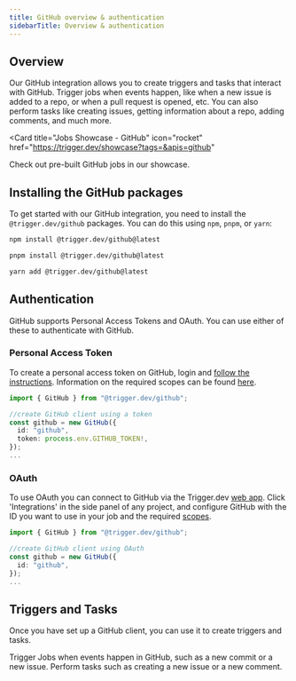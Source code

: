 ```yaml
---
title: GitHub overview & authentication
sidebarTitle: Overview & authentication
---
```


## Overview

Our GitHub integration allows you to create triggers and tasks that interact with GitHub. Trigger jobs when events happen, like when a new issue is added to a repo, or when a pull request is opened, etc. You can also perform tasks like creating issues, getting information about a repo, adding comments, and much more.

<Card
  title="Jobs Showcase - GitHub"
  icon="rocket"
  href="https://trigger.dev/showcase?tags=&apis=github"
>
  Check out pre-built GitHub jobs in our showcase.
</Card>

## Installing the GitHub packages

To get started with our GitHub integration, you need to install the `@trigger.dev/github` packages. You can do this using `npm`, `pnpm`, or `yarn`:

<CodeGroup>

```bash npm
npm install @trigger.dev/github@latest
```

```bash pnpm
pnpm install @trigger.dev/github@latest
```

```bash yarn
yarn add @trigger.dev/github@latest
```

</CodeGroup>

## Authentication

GitHub supports Personal Access Tokens and OAuth. You can use either of these to authenticate with GitHub.

### Personal Access Token

To create a personal access token on GitHub, login and [follow the instructions](https://docs.github.com/en/github/authenticating-to-github/creating-a-personal-access-token). Information on the required scopes can be found [here](https://docs.github.com/en/developers/apps/scopes-for-oauth-apps).

```ts my-job.ts
import { GitHub } from "@trigger.dev/github";

//create GitHub client using a token
const github = new GitHub({
  id: "github",
  token: process.env.GITHUB_TOKEN!,
});
...
```

### OAuth

To use OAuth you can connect to GitHub via the Trigger.dev [web app](https://cloud.trigger.dev). Click 'Integrations' in the side panel of any project, and configure GitHub with the ID you want to use in your job and the required [scopes](https://docs.github.com/en/apps/oauth-apps/building-oauth-apps/scopes-for-oauth-apps).

```ts my-job.ts
import { GitHub } from "@trigger.dev/github";

//create GitHub client using OAuth
const github = new GitHub({
  id: "github",
});
...
```

## Triggers and Tasks

Once you have set up a GitHub client, you can use it to create triggers and tasks.

<CardGroup cols={2}>
  <Card title="Triggers" icon="stars" href="/integrations/apis/github-triggers">
    Trigger Jobs when events happen in GitHub, such as a new commit or a new issue.
  </Card>
  <Card title="Tasks" icon="sparkles" href="/integrations/apis/github-tasks">
    Perform tasks such as creating a new issue or a new comment.
  </Card>
</CardGroup>
